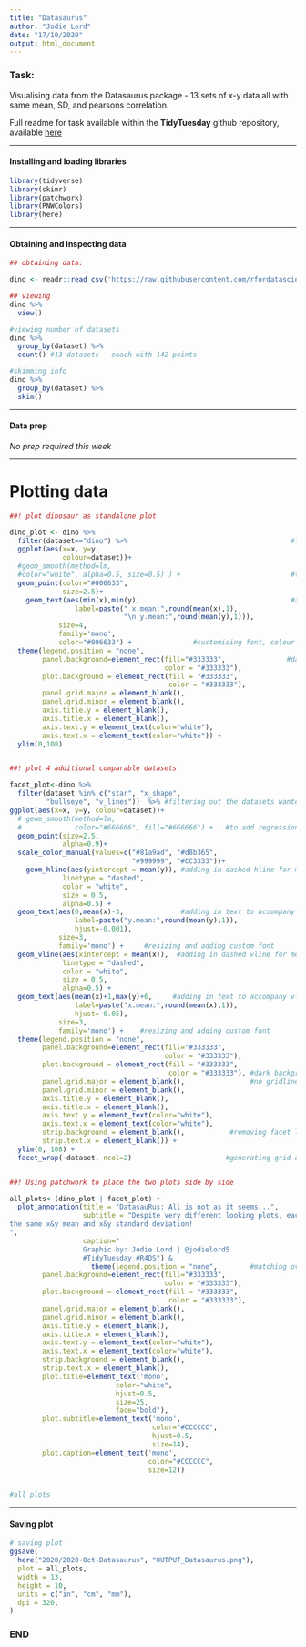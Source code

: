 ```yaml
---
title: "Datasaurus"
author: "Jodie Lord"
date: "17/10/2020"
output: html_document
---
```


### Task:

Visualising data from the Datasaurus package - 13 sets of x-y data all with same mean, SD, and pearsons correlation.

Full readme for task available within the **TidyTuesday** github repository, available [here](https://github.com/rfordatascience/tidytuesday/blob/master/data/2020/2020-10-13/readme.md)

_____________________________

#### Installing and loading libraries

```r
library(tidyverse)
library(skimr) 
library(patchwork)
library(PNWColors)
library(here)
```

_____________________________

#### Obtaining and inspecting data

```r
## obtaining data:

dino <- readr::read_csv('https://raw.githubusercontent.com/rfordatascience/tidytuesday/master/data/2020/2020-10-13/datasaurus.csv')

## viewing
dino %>%
  view()

#viewing number of datasets
dino %>% 
  group_by(dataset) %>% 
  count() #13 datasets - eaach with 142 points

#skimming info  
dino %>% 
  group_by(dataset) %>% 
  skim()
```  

_____________________________

#### Data prep

_No prep required this week_

_____________________________


# Plotting data

```r

##! plot dinosaur as standalone plot

dino_plot <- dino %>% 
  filter(dataset=="dino") %>%                                        #filtering to only dino dataset
  ggplot(aes(x=x, y=y, 
             colour=dataset))+
  #geom_smooth(method=lm,
  #color="white", alpha=0.5, size=0.5) ) +                           #to add regression slope (looked ugly - removed)
  geom_point(color="#006633", 
             size=2.5)+
    geom_text(aes(min(x),min(y),                                     #adding in text to confirm mean for x and y
                label=paste(" x.mean:",round(mean(x),1),
                            "\n y.mean:",round(mean(y),1))), 
            size=4, 
            family='mono', 
            color="#006633") +               #customising font, colour and size
  theme(legend.position = "none",
        panel.background=element_rect(fill="#333333",               #dark theme with no gridlines
                                      color = "#333333"),
        plot.background = element_rect(fill = "#333333", 
                                       color = "#333333"),
        panel.grid.major = element_blank(), 
        panel.grid.minor = element_blank(),
        axis.title.y = element_blank(),
        axis.title.x = element_blank(),
        axis.text.y = element_text(color="white"),
        axis.text.x = element_text(color="white")) +
  ylim(0,108)


##! plot 4 additional comparable datasets 

facet_plot<-dino %>% 
  filter(dataset %in% c("star", "x_shape", 
         "bullseye", "v_lines"))  %>% #filtering out the datasets wanted
ggplot(aes(x=x, y=y, colour=dataset))+
  # geom_smooth(method=lm,
  #             color="#666666", fill="#666666") +   #to add regression slope (looked ugly - removed)
  geom_point(size=2.5, 
             alpha=0.9)+
  scale_color_manual(values=c("#81a9ad", "#d8b365", 
                              "#999999", "#CC3333"))+
    geom_hline(aes(yintercept = mean(y)), #adding in dashed hline for mean of y
             linetype = "dashed", 
             color = "white", 
             size = 0.5, 
             alpha=0.5) +
  geom_text(aes(0,mean(x)-3,              #adding in text to accompany hline
                label=paste("y.mean:",round(mean(y),1)), 
                hjust=-0.001), 
            size=3, 
            family='mono') +     #resizing and adding custom font
  geom_vline(aes(xintercept = mean(x)),  #adding in dashed vline for mean of x
             linetype = "dashed", 
             color = "white", 
             size = 0.5, 
             alpha=0.5) +
  geom_text(aes(mean(x)+1,max(y)+6,     #adding in text to accompany vline
                label=paste("x.mean:",round(mean(x),1)),
                hjust=-0.05), 
            size=3, 
            family='mono') +    #resizing and adding custom font
  theme(legend.position = "none",
        panel.background=element_rect(fill="#333333",
                                      color = "#333333"),
        plot.background = element_rect(fill = "#333333",
                                       color = "#333333"), #dark background 
        panel.grid.major = element_blank(),                #no gridlines
        panel.grid.minor = element_blank(),
        axis.title.y = element_blank(),
        axis.title.x = element_blank(),
        axis.text.y = element_text(color="white"),
        axis.text.x = element_text(color="white"),
        strip.background = element_blank(),           #removing facet labels
        strip.text.x = element_blank()) +
  ylim(0, 108) +
  facet_wrap(~dataset, ncol=2)                       #generating grid of visuals


##! Using patchwork to place the two plots side by side

all_plots<-(dino_plot | facet_plot) +                
  plot_annotation(title = "DatasauRus: All is not as it seems...",
                  subtitle = "Despite very different looking plots, each has 
the same x&y mean and x&y standard deviation!
",
                  caption="
                  Graphic by: Jodie Lord | @jodielord5
                  #TidyTuesday #R4DS") &
                    theme(legend.position = "none",        #matching overall theme to the theme of the two singular plots
        panel.background=element_rect(fill="#333333",
                                      color = "#333333"),
        plot.background = element_rect(fill = "#333333",
                                       color = "#333333"),
        panel.grid.major = element_blank(),
        panel.grid.minor = element_blank(),
        axis.title.y = element_blank(),
        axis.title.x = element_blank(),
        axis.text.y = element_text(color="white"),
        axis.text.x = element_text(color="white"),
        strip.background = element_blank(),
        strip.text.x = element_blank(),
        plot.title=element_text('mono',
                          color="white",
                          hjust=0.5,
                          size=25,
                          face="bold"),
        plot.subtitle=element_text('mono',
                                   color="#CCCCCC",
                                   hjust=0.5,
                                   size=14),
        plot.caption=element_text('mono',
                                  color="#CCCCCC",
                                  size=12))
        

#all_plots  

```  

______________________________

#### Saving plot

```r

# saving plot
ggsave(
  here("2020/2020-Oct-Datasaurus", "OUTPUT_Datasaurus.png"),
  plot = all_plots,
  width = 13,
  height = 10,
  units = c("in", "cm", "mm"),
  dpi = 320,
)

```


### END
